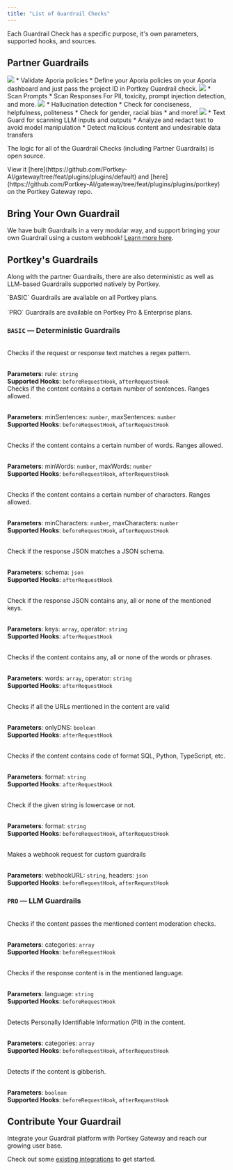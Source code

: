 ```yaml
---
title: "List of Guardrail Checks"
---
```


Each Guardrail Check has a specific purpose, it's own parameters, supported hooks, and sources.

## Partner Guardrails

<CardGroup cols={3}>

  <Card title="Apora" href="/product/guardrails/list-of-guardrail-checks/aporia">
    <img src="/images/guardrails/logo-1.avif"  />
    * Validate Aporia policies
    * Define your Aporia policies on your Aporia dashboard and just pass the project ID in Portkey Guardrail check.
  </Card>

  <Card title="Pillar" href="/product/guardrails/list-of-guardrail-checks/pillar">
    <img src="/images/guardrails/logo-2.avif"  />
    * Scan Prompts
    * Scan Responses
     For PII, toxicity, prompt injection detection, and more.
  </Card>

  <Card title="Patronus" href="/product/guardrails/list-of-guardrail-checks/patronus-ai">
  <img src="/images/guardrails/logo-3.avif" />
    * Hallucination detection
    * Check for conciseness, helpfulness, politeness
    * Check for gender, racial bias
    * and more!
  </Card>

  <Card title="Pangea" href="/product/guardrails/pangea">
    <img src="/images/guardrails/logo-4.png" />
    * Text Guard for scanning LLM inputs and outputs
    * Analyze and redact text to avoid model manipulation
    * Detect malicious content and undesirable data transfers
  </Card>
</CardGroup>

The logic for all of the Guardrail Checks (including Partner Guardrails) is open source.

<Info>
View it [here](https://github.com/Portkey-AI/gateway/tree/feat/plugins/plugins/default) and [here](https://github.com/Portkey-AI/gateway/tree/feat/plugins/plugins/portkey) on the Portkey Gateway repo.
</Info>

## Bring Your Own Guardrail

We have built Guardrails in a very modular way, and support bringing your own Guardrail using a custom webhook! [Learn more here](/product/guardrails/list-of-guardrail-checks/bring-your-own-guardrails).


## Portkey's Guardrails

Along with the partner Guardrails, there are also deterministic as well as LLM-based Guardrails supported natively by Portkey.

<Note>
`BASIC` Guardrails are available on all Portkey plans.<br /><br />
`PRO` Guardrails are available on Portkey Pro & Enterprise plans.
</Note>

### `BASIC` — Deterministic Guardrails
<CardGroup cols={2}>
<Card title="Regex Match">
<br />
Checks if the request or response text matches a regex pattern.<br /><br />

**Parameters**: rule: `string`<br />
**Supported Hooks**: `beforeRequestHook`, `afterRequestHook`
</Card>
<Card title="Sentence Count">
<br />
Checks if the content contains a certain number of sentences. Ranges allowed.<br /><br />

**Parameters**: minSentences: `number`, maxSentences: `number`<br />
**Supported Hooks**: `beforeRequestHook`, `afterRequestHook`
</Card>

<Card title="Word Count">
<br />
Checks if the content contains a certain number of words. Ranges allowed.<br /><br />

**Parameters**: minWords: `number`, maxWords: `number`<br />
**Supported Hooks**: `beforeRequestHook`, `afterRequestHook`
</Card>

<Card title="Character Count">
<br />
Checks if the content contains a certain number of characters. Ranges allowed.<br /><br />

**Parameters**: minCharacters: `number`, maxCharacters: `number`<br />
**Supported Hooks**: `beforeRequestHook`, `afterRequestHook`
</Card>

<Card title="JSON Schema">
<br />
Check if the response JSON matches a JSON schema.<br /><br />

**Parameters**: schema: `json`<br />
**Supported Hooks**: `afterRequestHook`
</Card>

<Card title="JSON Keys">
<br />
Check if the response JSON contains any, all or none of the mentioned keys.<br /><br />

**Parameters**: keys: `array`, operator: `string`<br />
**Supported Hooks**: `afterRequestHook`
</Card>

<Card title="Contains">
<br />
Checks if the content contains any, all or none of the words or phrases.<br /><br />

**Parameters**: words: `array`, operator: `string`<br />
**Supported Hooks**: `afterRequestHook`
</Card>

<Card title="Valid URLs">
<br />
Checks if all the URLs mentioned in the content are valid<br /><br />

**Parameters**: onlyDNS: `boolean`<br />
**Supported Hooks**: `afterRequestHook`
</Card>

<Card title="Contains Code">
<br />
Checks if the content contains code of format SQL, Python, TypeScript, etc.<br /><br />

**Parameters**: format: `string`<br />
**Supported Hooks**: `afterRequestHook`
</Card>

<Card title="Lowercase Detection">
<br />
Check if the given string is lowercase or not.<br /><br />

**Parameters**: format: `string`<br />
**Supported Hooks**: `beforeRequestHook`, `afterRequestHook`
</Card>

<Card title="Webhook">
<br />
Makes a webhook request for custom guardrails<br /><br />

**Parameters**: webhookURL: `string`, headers: `json`<br />
**Supported Hooks**: `beforeRequestHook`, `afterRequestHook`
</Card>
</CardGroup>

### `PRO` — LLM Guardrails

<CardGroup cols={2}>
<Card title="Moderate Content">
<br />
Checks if the content passes the mentioned content moderation checks.<br /><br />

**Parameters**: categories: `array`<br />
**Supported Hooks**: `beforeRequestHook`
</Card>

<Card title="Check Language">
<br />
Checks if the response content is in the mentioned language.<br /><br />

**Parameters**: language: `string`<br />
**Supported Hooks**: `beforeRequestHook`
</Card>

<Card title="Detect PII">
<br />
Detects Personally Identifiable Information (PII) in the content.<br /><br />

**Parameters**: categories: `array`<br />
**Supported Hooks**: `beforeRequestHook`, `afterRequestHook`
</Card>

<Card title="Detect Gibberish">
<br />
Detects if the content is gibberish.<br /><br />

**Parameters**: `boolean`<br />
**Supported Hooks**: `beforeRequestHook`, `afterRequestHook`
</Card>
</CardGroup>


## Contribute Your Guardrail

Integrate your Guardrail platform with Portkey Gateway and reach our growing user base.

Check out some [existing integrations](https://github.com/portkey-ai/gateway) to get started.
